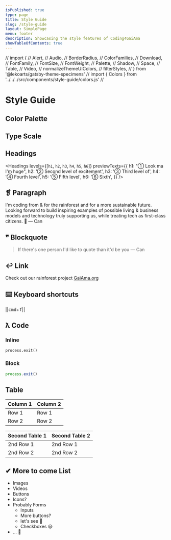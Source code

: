 ```yaml
---
isPublished: true
type: page
title: Style Guide
slug: /style-guide
layout: SimplePage
menu: footer
description: Showcasing the style features of Coding4GaiAma
showTableOfContents: true
---
```


<!-- inspiration and related reads
  - http://codeforamerica.clearleft.com/
-->

// import {
//   Alert,
//   Audio,
//   BorderRadius,
//   ColorFamilies,
//   Download,
//   FontFamily,
//   FontSize,
//   FontWeight,
//   Palette,
//   Shadow,
//   Space,
//   Table,
//   Video,
//   normalizeThemeUIColors,
//   filterStyles,
// } from '@lekoarts/gatsby-theme-specimens'
// import { Colors } from '../../../src/components/style-guide/colors.js'
// <Colors />

# Style Guide

## Color Palette

<Box mb="10">
  <ColorPalette />
</Box>

## Type Scale

<Box mb="10">
  <TypeScale />
</Box>

## Headings

<Headings
  levels={[`h1`, `h2`, `h3`, `h4`, `h5`, `h6`]}
  previewTexts={{
    h1: "① Look ma I'm huge",
    h2: '② Second level of excitement',
    h3: '③ Third level of',
    h4: '④ Fourth level',
    h5: '⑤ Fifth level',
    h6: '⑥ Sixth',
  }}
/>

## ❡ Paragraph

I'm coding from & for the rainforest and for a more sustainable future. Looking forward to build inspiring examples of possible living & business models and technology truly supporting us, while treating tech as first-class citizens. 🤖 — Can

## ❞ Blockquote

> If there's one person I'd like to quote than it'd be you — Can

## ↩️ Link

Check out our rainforest project [GaiAma.org](https://www.gaiama.org/en/)

## ⌨️ Keyboard shortcuts

||<kbd>cmd</kbd>+<kbd>f</kbd>|| <!-- https://dev.to/samanthaming/html-kbd-tag-8di -->

## ƛ Code

### Inline

`process.exit()`

### Block

```js
process.exit()
```

## Table

| Column 1 | Column 2 |
| -------- | -------- |
| Row 1    | Row 1    |
| Row 2    | Row 2    |

| Second Table 1 | Second Table 2 |
| -------------- | -------------- |
| 2nd Row 1      | 2nd Row 1      |
| 2nd Row 2      | 2nd Row 2      |

## ✔︎ More to come List

- Images
- Videos
- Buttons
- Icons?
- Probably Forms
  - Inputs
  - More buttons?
  - let's see 🤔
  - Checkboxes 😃
- ... 🤗
